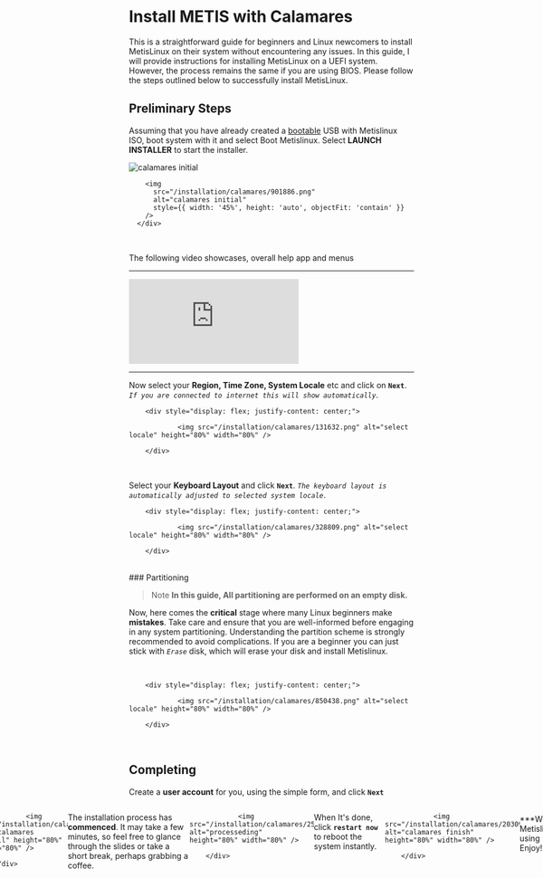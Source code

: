 # Install METIS with Calamares
This is a straightforward guide for beginners and Linux newcomers to install MetisLinux on their system without encountering any issues. In this guide, I will provide instructions for installing MetisLinux on a UEFI system. However, the process remains the same if you are using BIOS. Please follow the steps outlined below to successfully install MetisLinux.


## Preliminary Steps

Assuming that you have already created a [bootable](https://metislinux.org/docs/quickstart/welcome) USB with Metislinux ISO, boot system with it and select Boot Metislinux. 
Select **LAUNCH INSTALLER** to start the installer. 


<div style={{ display: 'flex', justifyContent: 'space-between' }}>
        <img
          src="/installation/calamares/welcome.png"
          alt="calamares initial"
          style={{ width: '45%', height: 'auto' }}
        />

        <img
          src="/installation/calamares/901886.png"
          alt="calamares initial"
          style={{ width: '45%', height: 'auto', objectFit: 'contain' }}
        />
      </div>

<br/>

The following video showcases, overall help app and menus
<hr/>
<div class="iframe-container">
 <iframe  src="https://www.youtube.com/embed/1N3C7KEXlX0" title="YouTube video player" frameborder="0" allow="accelerometer; autoplay; clipboard-write; encrypted-media; gyroscope; picture-in-picture; web-share"  allow="fullscreen;"></iframe>
</div>
<hr/>

Now select your **Region, Time Zone, System Locale** etc and click on <b>`Next`</b>. *`If you are connected to internet this will show automatically`*. 



        <div style="display: flex; justify-content: center;">

                <img src="/installation/calamares/131632.png" alt="select locale" height="80%" width="80%" />

        </div>

<br />

Select your **Keyboard Layout** and click <b>`Next`</b>. *`The keyboard layout is automatically adjusted to selected system locale`*.



        <div style="display: flex; justify-content: center;">

                <img src="/installation/calamares/328809.png" alt="select locale" height="80%" width="80%" />

        </div>

<br />
### Partitioning

> Note **In this guide, All partitioning are performed on an empty disk.**

Now, here comes the **critical** stage where many Linux beginners make **mistakes**. Take care and ensure that you are well-informed before engaging in any system partitioning. Understanding the partition scheme is strongly recommended to avoid complications. If you are a beginner you can just stick with *`Erase`* disk, which will
erase your disk and install Metislinux.

<br />

        <div style="display: flex; justify-content: center;">

                <img src="/installation/calamares/850438.png" alt="select locale" height="80%" width="80%" />

        </div>

<br />

## Completing
Create a **user account** for you, using the simple form, and click <b>`Next`</b>
        <div style="display: flex; justify-content: center;">

                <img src="/installation/calamares/987809.png" alt="calamares form" height="80%" width="80%" />

        </div>

<br />

Here's the installation summary, including the changes you've made and the upcoming actions by the installer. Take a moment to review it, and once you're content, <b>`Next`</b>.

 <div style="display: flex; justify-content: center;">

                <img src="/installation/calamares/930781.png" alt="calamares install" height="80%" width="80%" />

        </div>

<br />

The installation process has **commenced**. It may take a few minutes, so feel free to glance through the slides or take a short break, perhaps grabbing a coffee.
 <div style="display: flex; justify-content: center;">

                <img src="/installation/calamares/257681.png" alt="processeding" height="80%" width="80%" />

        </div>

<br />

When It's done, click <b><b>`restart now`</b></b> to reboot the system instantly.
<div style="display: flex; justify-content: center;">

                <img src="/installation/calamares/203090.png" alt="calamares finish" height="80%" width="80%" />

        </div>

<br />
***Well, That's the Metislinux installation using **Calamares**, Enjoy!***


